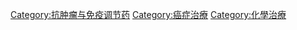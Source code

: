 {{Commonscat|Chemotherapeutic agents}}

[[Category:抗肿瘤与免疫调节药|Category:抗肿瘤与免疫调节药]]
[[Category:癌症治療|Category:癌症治療]]
[[Category:化學治療|Category:化學治療]]